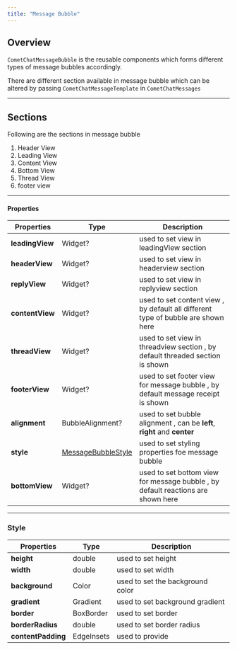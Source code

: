 ```yaml
---
title: "Message Bubble"
---
```


## Overview

`CometChatMessageBubble` is the reusable components which forms different types of message bubbles accordingly.

There are different section available in message bubble which can be altered by passing `CometChatMessageTemplate` in `CometChatMessages`

***

## Sections

Following are the sections in message bubble

1. Header View
2. Leading View
3. Content View
4. Bottom View
5. Thread View
6. footer view

***

#### Properties

| Properties      | Type                                                               | Description                                                                       |
| --------------- | ------------------------------------------------------------------ | --------------------------------------------------------------------------------- |
| **leadingView** | Widget?                                                            | used to set view in leadingView section                                           |
| **headerView**  | Widget?                                                            | used to set view in headerview section                                            |
| **replyView**   | Widget?                                                            | used to set view in replyview section                                             |
| **contentView** | Widget?                                                            | used to set content view , by default all different type of bubble are shown here |
| **threadView**  | Widget?                                                            | used to set view in threadview section , by default threaded section is shown     |
| **footerView**  | Widget?                                                            | used to set footer view for message bubble , by default message receipt is shown  |
| **alignment**   | BubbleAlignment?                                                   | used to set bubble alignment , can be **left**, **right** and **center**          |
| **style**       | [MessageBubbleStyle](/ui-kit/flutter/v4/message-bubble#style) | used to set styling properties foe message bubble                                 |
| **bottomView**  | Widget?                                                            | used to set bottom view for message bubble , by default reactions are shown here  |

***

### Style

| Properties         | Type       | Description                      |
| ------------------ | ---------- | -------------------------------- |
| **height**         | double     | used to set height               |
| **width**          | double     | used to set width                |
| **background**     | Color      | used to set the background color |
| **gradient**       | Gradient   | used to set background gradient  |
| **border**         | BoxBorder  | used to set border               |
| **borderRadius**   | double     | used to set border radius        |
| **contentPadding** | EdgeInsets | used to provide                  |
